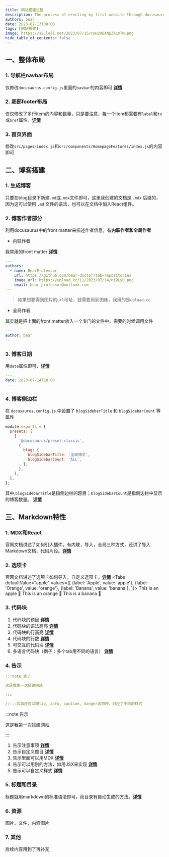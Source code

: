 ```yaml
---
title: 网站搭建过程
description: The process of erecting my first website through docusaurus
authors: bear
date: 2023-07-13T08:00
tags: [网站搭建]
image: https://s2.loli.net/2023/07/15/cwH2OBANpZXLmTM.png
hide_table_of_contents: false
---
```



## 一、整体布局
### 1. 导航栏navbar布局
仅修改`docusaurus.config.js`里面的`navbar`的内容即可   [**详情**](https://docusaurus.io/docs/api/docusaurus-config)

### 2. 底部footer布局
仅仅修改了多行item的内容和数量，只是要注意，每一个item都需要有`label`和`to`或`href`属性。[**详情**](https://docusaurus.io/docs/api/themes/configuration#footer-links)

### 3. 首页界面
修改`src/pages/index.js`和`src/components/HomepageFeatures/index.js`的内容即可

## 二、博客搭建
### 1. 生成博客
只要在blog目录下新建`.md`或`.mdx`文件即可，这里我创建的文档是 `.mdx` 后缀的，因为这可以使用 `.md` 文件的语法，也可以在文档中加入React组件。

### 2. 博客作者部分
利用docusaurus中的front matter来描述作者信息，有**内联作者和全局作者**
+ 内联作者  

我常用的front matter [**详情**](https://docusaurus.io/zh-CN/docs/api/plugins/@docusaurus/plugin-content-blog#markdown-front-matter)
```yml
---
authors:
  - name: BearProfessor
    url: https://github.com/bear-doctor?tab=repositories
    image_url: https://upload.cc/i1/2023/07/14/ni9LyD.png
    email: bear_professor@outlook.com
---
```
> 如果想要得到图片的`url`地址，就需要用到图床，我用的是`upload.cc`

+ 全局作者

其实就是把上面的front matter放入一个专门的文件中，需要的时候调用文件
```yml
---
author: bear
---
```

### 3. 博客日期
用`date`属性即可，[**详情**](https://docusaurus.io/zh-CN/docs/blog#blog-post-date)

```yml
---
date: 2023-07-14T18:00
---
```

### 4. 博客侧边栏
在 `docusaurus.config.js` 中设置了 `blogSidebarTitle` 和 `blogSidebarCount` 等属性
```javascript
module.exports = {
  presets: [
    [
      '@docusaurus/preset-classic',
      {
        blog: {
          blogSidebarTitle: '全部博文',
          blogSidebarCount: 'ALL',
        },
      },
    ],
  ],
};
```
其中,`blogSidebarTitle`是指侧边栏的题目；`blogSidebarCount`是指侧边栏中显示的博客数量。
[**详情**](https://docusaurus.io/zh-CN/docs/blog#blog-sidebar)


## 三、Markdown特性
### 1. MDX和React
官网文档讲述了如何引入插件，有内联，导入，全局三种方式，还讲了导入Markdown文档，代码片段。[**详情**](https://docusaurus.io/zh-CN/docs/markdown-features/react)

### 2. 选项卡
官网文档讲述了选项卡如何导入，自定义选项卡。[**详情**](https://docusaurus.io/zh-CN/docs/markdown-features/tabs)
<Tabs
  defaultValue="apple"
  values={[
    {label: 'Apple', value: 'apple'},
    {label: 'Orange', value: 'orange'},
    {label: 'Banana', value: 'banana'},
  ]}>
  <TabItem value="apple">This is an apple 🍎</TabItem>
  <TabItem value="orange">This is an orange 🍊</TabItem>
  <TabItem value="banana">This is a banana 🍌</TabItem>
</Tabs>

### 3. 代码块
1. 代码块的题目  [**详情**](https://docusaurus.io/zh-CN/docs/markdown-features/code-blocks#code-title)
2. 代码块的语法高亮  [**详情**](https://docusaurus.io/zh-CN/docs/markdown-features/code-blocks#syntax-highlighting)
3. 代码块的行高亮  [**详情**](https://docusaurus.io/zh-CN/docs/markdown-features/code-blocks#line-highlighting)
4. 代码块的行数  [**详情**](https://docusaurus.io/zh-CN/docs/markdown-features/code-blocks#line-numbering)
5. 可交互的代码块  [**详情**](https://docusaurus.io/zh-CN/docs/markdown-features/code-blocks#interactive-code-editor)
6. 多语言代码块（例子：多个tab用不同的语言）  [**详情**](https://docusaurus.io/zh-CN/docs/markdown-features/code-blocks#multi-language-support-code-blocks)

### 4. 告示
```yaml
:::note 告示

这是我第一次搭建网站

:::

//:::后面还可以跟tip, info, caution, danger这四种，对应了不同的样式

```
:::note 告示

这是我第一次搭建网站

:::

1. 告示注意事项  [**详情**](https://docusaurus.io/zh-CN/docs/markdown-features/admonitions#usage-with-prettier)
2. 告示自定义题目  [**详情**](https://docusaurus.io/zh-CN/docs/markdown-features/admonitions#specifying-title)
3. 告示里面可以用MDX  [**详情**](https://docusaurus.io/zh-CN/docs/markdown-features/admonitions#admonitions-with-mdx)
4. 告示可以用别的方法，如用JSX来实现  [**详情**](https://docusaurus.io/zh-CN/docs/markdown-features/admonitions#usage-in-jsx)
5. 告示可以自定义样式  [**详情**](https://docusaurus.io/zh-CN/docs/markdown-features/admonitions#customizing-admonitions)

### 5. 标题和目录
标题就用markdown的标准语法即可，而目录有自动生成的方法。[**详情**](https://docusaurus.io/zh-CN/docs/markdown-features/toc#inline-table-of-contents)

### 6. 资源
图片、文件、内嵌图片

### 7. 其他
后续内容用到了再补充


